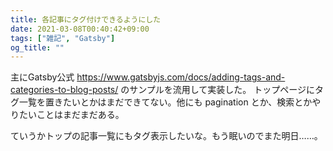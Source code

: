 ```yaml
---
title: 各記事にタグ付けできるようにした
date: 2021-03-08T00:40:42+09:00
tags: ["雑記", "Gatsby"]
og_title: ""
---
```


主にGatsby公式 https://www.gatsbyjs.com/docs/adding-tags-and-categories-to-blog-posts/ のサンプルを流用して実装した。
トップページにタグ一覧を置きたいとかはまだできてない。他にも pagination とか、検索とかやりたいことはまだまだある。

ていうかトップの記事一覧にもタグ表示したいな。もう眠いのでまた明日……。